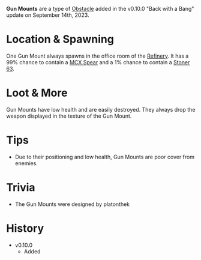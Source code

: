 **Gun Mounts** are a type of [Obstacle](/obstacles) added in the v0.10.0 "Back with a Bang" update on September 14th, 2023.

# Location & Spawning
One Gun Mount always spawns in the office room of the [Refinery](/buildings/refinery). It has a 99% chance to contain a [MCX Spear](/weapons/guns/mcx_spear) and a 1% chance to contain a [Stoner 63](/weapons/guns/stoner_63).

# Loot & More
Gun Mounts have low health and are easily destroyed. They always drop the weapon displayed in the texture of the Gun Mount.

# Tips
- Due to their positioning and low health, Gun Mounts are poor cover from enemies.

# Trivia
- The Gun Mounts were designed by platonthek

# History
- v0.10.0
    - Added